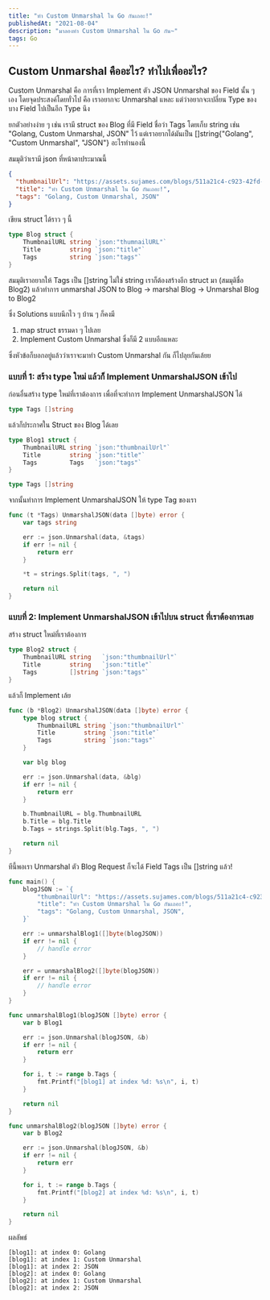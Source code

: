 ```yaml
---
title: "ทำ Custom Unmarshal ใน Go กันเถอะ!"
publishedAt: "2021-08-04"
description: "มาลองทำ Custom Unmarshal ใน Go กัน~"
tags: Go
---
```


## Custom Unmarshal คืออะไร? ทำไปเพื่ออะไร?

Custom Unmarshal คือ การที่เรา Implement ตัว JSON Unmarshal ของ Field นั้น ๆ เอง โดยจุดประสงค์โดยทั่วไป คือ เราอยากจะ Unmarshal แหละ แต่ว่าอยากจะเปลี่ยน Type ของบาง Field ไปเป็นอีก Type นึง

ยกตัวอย่างง่าย ๆ เช่น เรามี struct ของ Blog ที่มี Field ชื่อว่า Tags โดยเก็บ string เช่น "Golang, Custom Unmarshal, JSON" ไว้ แต่เราอยากได้มันเป็น []string{"Golang", "Custom Unmarshal", "JSON"} อะไรทำนองนี้

สมมุติว่าเรามี json ที่หน้าตาประมาณนี้

```json
{
  "thumbnailUrl": "https://assets.sujames.com/blogs/511a21c4-c923-42fd-996a-10c7ca114f77",
  "title": "ทำ Custom Unmarshal ใน Go กันเถอะ!",
  "tags": "Golang, Custom Unmarshal, JSON"
}
```

เขียน struct ได้ราว ๆ นี้

```go
type Blog struct {
	ThumbnailURL string `json:"thumnailURL"`
	Title        string `json:"title"`
	Tags         string `json:"tags"`
}
```

สมมุติเราอยากให้ Tags เป็น []string ไม่ใช่ string เราก็ต้องสร้างอีก struct มา (สมมุติชื่อ Blog2) แล้วทำการ unmarshal JSON to Blog -> marshal Blog -> Unmarshal Blog to Blog2

ซึ่ง Solutions แบบนึกไว ๆ บ้าน ๆ ก็คงมี

1. map struct ธรรมดา ๆ ไปเลย
2. Implement Custom Unmarshal ซึ่งก็มี 2 แบบอีกแหละ

ซึ่งหัวข้อก็บอกอยู่แล้วว่าเราจะมาทำ Custom Unmarshal กัน ก็ไปลุยกันเล้ยย

### แบบที่ 1: สร้าง type ใหม่ แล้วก็ Implement UnmarshalJSON เข้าไป

ก่อนอื่นสร้าง type ใหม่ที่เราต้องการ เพื่อที่จะทำการ Implement UnmarshalJSON ได้

```go
type Tags []string
```

แล้วก็ประกาศใน Struct ของ Blog ได้เลย

```go
type Blog1 struct {
	ThumbnailURL string `json:"thumbnailUrl"`
	Title        string `json:"title"`
	Tags         Tags   `json:"tags"`
}

type Tags []string
```

จากนั้นทำการ Implement UnmarshalJSON ให้ type Tag ของเรา

```go
func (t *Tags) UnmarshalJSON(data []byte) error {
	var tags string

	err := json.Unmarshal(data, &tags)
	if err != nil {
		return err
	}

	*t = strings.Split(tags, ", ")

	return nil
}
```

### แบบที่ 2: Implement UnmarshalJSON เข้าไปบน struct ที่เราต้องการเลย

สร้าง struct ใหม่ที่เราต้องการ

```go
type Blog2 struct {
	ThumbnailURL string   `json:"thumbnailUrl"`
	Title        string   `json:"title"`
	Tags         []string `json:"tags"`
}
```

แล้วก็ Implement เล้ย

```go
func (b *Blog2) UnmarshalJSON(data []byte) error {
	type blog struct {
		ThumbnailURL string `json:"thumbnailUrl"`
		Title        string `json:"title"`
		Tags         string `json:"tags"`
	}

	var blg blog

	err := json.Unmarshal(data, &blg)
	if err != nil {
		return err
	}

	b.ThumbnailURL = blg.ThumbnailURL
	b.Title = blg.Title
	b.Tags = strings.Split(blg.Tags, ", ")

	return nil
}
```

ทีนี้พอเรา Unmarshal ตัว Blog Request ก็จะได้ Field Tags เป็น []string แล้ว!

```go
func main() {
	blogJSON := `{
        "thumbnailUrl": "https://assets.sujames.com/blogs/511a21c4-c923-42fd-996a-10c7ca114f77",
        "title": "ทำ Custom Unmarshal ใน Go กันเถอะ!",
        "tags": "Golang, Custom Unmarshal, JSON",
    }`

	err := unmarshalBlog1([]byte(blogJSON))
	if err != nil {
		// handle error
	}

	err = unmarshalBlog2([]byte(blogJSON))
	if err != nil {
		// handle error
	}
}

func unmarshalBlog1(blogJSON []byte) error {
	var b Blog1

	err := json.Unmarshal(blogJSON, &b)
	if err != nil {
		return err
	}

	for i, t := range b.Tags {
		fmt.Printf("[blog1] at index %d: %s\n", i, t)
	}

	return nil
}

func unmarshalBlog2(blogJSON []byte) error {
	var b Blog2

	err := json.Unmarshal(blogJSON, &b)
	if err != nil {
		return err
	}

	for i, t := range b.Tags {
		fmt.Printf("[blog2] at index %d: %s\n", i, t)
	}

	return nil
}
```

ผลลัพธ์

```
[blog1]: at index 0: Golang
[blog1]: at index 1: Custom Unmarshal
[blog1]: at index 2: JSON
[blog2]: at index 0: Golang
[blog2]: at index 1: Custom Unmarshal
[blog2]: at index 2: JSON
```
